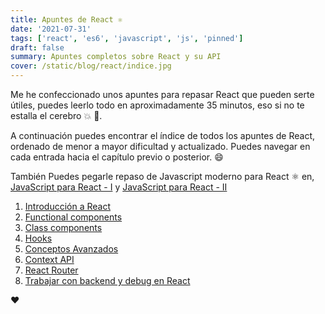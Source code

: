 ```yaml
---
title: Apuntes de React ⚛️
date: '2021-07-31'
tags: ['react', 'es6', 'javascript', 'js', 'pinned']
draft: false
summary: Apuntes completos sobre React y su API
cover: /static/blog/react/indice.jpg
---
```


Me he confeccionado unos apuntes para repasar React que pueden serte útiles, puedes leerlo todo en aproximadamente 35 minutos, eso si no te estalla el cerebro 💥 🧠.

A continuación puedes encontrar el índice de todos los apuntes de React, ordenado de menor a mayor dificultad y actualizado. Puedes navegar en cada entrada hacia el capítulo previo o posterior. 😄

También Puedes pegarle repaso de Javascript moderno para React ⚛️ en, <a href="/blog/javascript/js-react-uno" target="_blank" rel="noopener noreferrer">JavaScript para React - I</a> y <a href="/blog/javascript/js-react-dos" target="_blank" rel="noopener noreferrer">JavaScript para React - II</a>

1. <a href="/blog/react/intro" target="_blank" rel="noopener noreferrer">
     Introducción a React
   </a>
2. <a href="/blog/react/functional-components" target="_blank" rel="noopener noreferrer">
     Functional components
   </a>
3. <a href="/blog/react/class-components" target="_blank" rel="noopener noreferrer">
     Class components
   </a>
4. <a href="/blog/react/hooks" target="_blank" rel="noopener noreferrer">
     Hooks
   </a>
5. <a href="/blog/react/conceptos-avanzados" target="_blank" rel="noopener noreferrer">
     Conceptos Avanzados
   </a>
6. <a href="/blog/react/context-api" target="_blank" rel="noopener noreferrer">
     Context API
   </a>
7. <a href="/blog/react/router" target="_blank" rel="noopener noreferrer">
     React Router
   </a>
8. <a href="/blog/react/backend" target="_blank" rel="noopener noreferrer">
     Trabajar con backend y debug en React
   </a>

❤️
